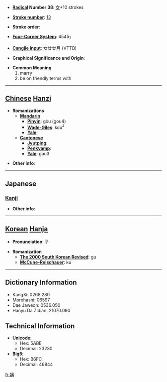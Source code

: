 * '''[[Wiktionary:Chinese radical index| Radical]] Number 38''': [[Wiktionary:Chinese radical index 女|女]]+10 strokes

* '''[[Wiktionary:Chinese total strokes index|Stroke number]]''': [[Wiktionary:Chinese total strokes index 13|13]]

* '''Stroke order''': 

* '''[[Wiktionary:Chinese four corner index|Four-Corner System]]''': 4545<sub>7</sub>

* '''[[Wiktionary:Chinese Cangjie index|Cangjie input]]''': 女廿廿月 (VTTB)

* '''Graphical Significance and Origin''': 

* '''Common Meaning'''
*#marry
*# be on friendly terms with


----

== [[Chinese]] [[Hanzi]] ==

* '''Romanizations'''
** '''[[Mandarin]]'''
*** '''[[Pinyin]]''': gòu (gou4)
*** '''[[Wade-Giles]]''': kou<sup>4</sup>
*** '''[[Yale]]''': 
** '''[[Cantonese]]'''
*** '''[[Jyutping]]''':
*** '''[[Penkyamp]]''': 
*** '''[[Yale]]''': gau3

* '''Other info''': 

----

==Japanese==
===[[Kanji]]===
{{kanji|on readings=[[こう]] (kō)
|kun readings=[[よしみ]] (yoshimi)
}}

* '''Other info''':  

----

== [[Korean]] [[Hanja]] ==

* '''Pronunciation''': 구

* '''Romanization'''
** '''[[The 2000 South Korean Revised Romanization|The 2000 South Korean Revised]]''': gu
** '''[[McCune-Reischauer]]''': ku

----

== Dictionary Information ==

* KangXi: 0268.280
* Morohashi: 06597
* Dae Jaweon: 0536.050
* Hanyu Da Zidian: 21070.090

== Technical Information ==

* '''Unicode''':
** Hex: 5ABE
** Decimal: 23230
* '''Big5''':
** Hex: B6FC
** Decimal: 46844

[[fr:媾]]